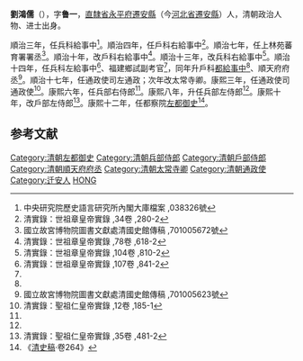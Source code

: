 '''劉鴻儒'''（{{bd|？||1673年|catIdx=L}}），字'''鲁一'''，[[直隸省|直隸省]][[永平府|永平府]][[遷安縣|遷安縣]]（今[[河北省|河北省]][[遷安縣|遷安縣]]）人，清朝政治人物、进士出身。

順治三年，任兵科給事中<ref>中央研究院歷史語言研究所內閣大庫檔案 ,038326號</ref>。順治四年，任戶科右給事中<ref>清實錄：世祖章皇帝實錄 ,34卷 ,280-2</ref>。順治七年，任上林苑蕃育署署丞<ref name="#1">國立故宮博物院圖書文獻處清國史館傳稿 ,701005672號</ref>。順治十年，改戶科右給事中<ref>清實錄：世祖章皇帝實錄 ,78卷 ,618-2</ref>。順治十三年，改兵科右給事中<ref>清實錄：世祖章皇帝實錄 ,104卷 ,810-2</ref>。順治十四年，任兵科左給事中<ref>清實錄：世祖章皇帝實錄 ,107卷 ,841-2</ref>、福建鄉試副考官<ref name="#1"/>，同年升戶科[[都給事中|都給事中]]<ref name="#1"/>、順天府府丞<ref name="#2">國立故宮博物院圖書文獻處清國史館傳稿 ,701005623號</ref>。順治十七年，任通政使司左通政；次年改太常寺卿。康熙三年，任通政使司通政使<ref>清實錄：聖祖仁皇帝實錄 ,12卷 ,185-1</ref>。康熙六年，任兵部右侍郎<ref name="#1"/>。康熙八年，升任兵部左侍郎<ref name="#2"/>。康熙十年，改戶部左侍郎<ref>清實錄：聖祖仁皇帝實錄 ,35卷 ,481-2</ref>。康熙十二年，任都察院[[左都御史|左都御史]]<ref>《[[清史稿|清史稿]]·卷264》</ref>。

==参考文献==
{{reflist|2}}
{{清朝人物小作品}}
{{順治三年丙戌科殿試金榜}}

[[Category:清朝左都御史|Category:清朝左都御史]]
[[Category:清朝兵部侍郎|Category:清朝兵部侍郎]]
[[Category:清朝戶部侍郎|Category:清朝戶部侍郎]]
[[Category:清朝順天府府丞|Category:清朝順天府府丞]]
[[Category:清朝太常寺卿|Category:清朝太常寺卿]]
[[Category:清朝通政使|Category:清朝通政使]]
[[Category:迁安人|Category:迁安人]]
[[Category:刘姓|HONG]]